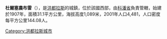 '''杜爾塞農布雷'''（{{lang-es|Dulce Nombre}}），是[[洪都拉斯|洪都拉斯]]的城鎮，位於該國西部，由[[科潘省|科潘省]]負責管轄，始建於1907年，面積31.1平方公里，海拔高度1,089米，2001年人口4,481，人口密度每平方公里144.08人。

{{coord|14|51|0|N|88|50|0|W|type:adm2nd_region:HN_source:nlwiki|display=title}}

{{Honduras-geo-stub}}
[[Category:洪都拉斯城市|Category:洪都拉斯城市]]